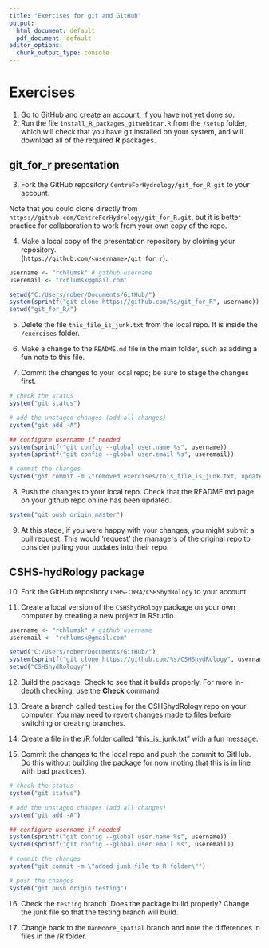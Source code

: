 ```yaml
---
title: "Exercises for git and GitHub"
output:
  html_document: default
  pdf_document: default
editor_options: 
  chunk_output_type: console
---
```

# Exercises
1. Go to GitHub and create an account, if you have not yet done so.
2. Run the file `install_R_packages_gitwebinar.R` from the `/setup` folder,
which will check that you have git installed on your system, and will download all of the required **R** packages.

## git_for_r presentation
3. Fork the GitHub repository `CentreForHydrology/git_for_R.git`
to your account. 

Note that you could clone directly from `https://github.com/CentreForHydrology/git_for_R.git`, but it is better practice for collaboration to work from your own copy of the repo.

4. Make a local copy of the presentation repository by cloining your repository.  
(`https://github.com/<username>/git_for_r`).

```r
username <- "rchlumsk" # github username
useremail <- "rchlumsk@gmail.com"

setwd("C:/Users/rober/Documents/GitHub/")
system(sprintf("git clone https://github.com/%s/git_for_R", username))
setwd("git_for_R/")
```

5. Delete the file `this_file_is_junk.txt` from the local repo. It
is inside the `/exercises` folder.

6. Make a change to the `README.md` file in the main folder, such as adding a fun note to this file.

7. Commit the changes to your local repo; be sure to stage the changes first.

```r
# check the status
system("git status")

# add the unstaged changes (add all changes)
system("git add -A")

## configure username if needed
system(sprintf("git config --global user.name %s", username))
system(sprintf("git config --global user.email %s", useremail))

# commit the changes
system("git commit -m \"removed exercises/this_file_is_junk.txt, updated README.md document\"")
```

8. Push the changes to your local repo. Check that the README.md page on your github repo online has been updated.

```r
system("git push origin master")
```

9. At this stage, if you were happy with your changes, you might submit a pull request. This would 'request' the managers of the original repo to consider pulling your updates into their repo.

## CSHS-hydRology package
10. Fork the GitHub repository `CSHS-CWRA/CSHShydRology`
to your account.

11. Create a local version of the `CSHShydRology` package on your own computer by creating a new project in RStudio. 

```r
username <- "rchlumsk" # github username
useremail <- "rchlumsk@gmail.com"

setwd("C:/Users/rober/Documents/GitHub/")
system(sprintf("git clone https://github.com/%s/CSHShydRology", username))
setwd("CSHShydRology/")
```

12. Build the package. Check to see that it builds properly. For more in-depth checking, use the **Check** command.

13. Create a branch called `testing` for the CSHShydRology repo on your computer. You may need to revert changes made to files before switching or creating branches.

14. Create a file in the /R folder called "this_is_junk.txt" with a fun message.

15. Commit the changes to the local repo and push the commit to GitHub. Do this without building the package for now (noting that this is in line with bad practices).

```r
# check the status
system("git status")

# add the unstaged changes (add all changes)
system("git add -A")

## configure username if needed
system(sprintf("git config --global user.name %s", username))
system(sprintf("git config --global user.email %s", useremail))

# commit the changes
system("git commit -m \"added junk file to R folder\"")

# push the changes
system("git push origin testing")
```

16. Check the `testing` branch. Does the package build properly? Change the junk file so that the testing branch will build.

17. Change back to the `DanMoore_spatial` branch and note the differences in files in the /R folder.
